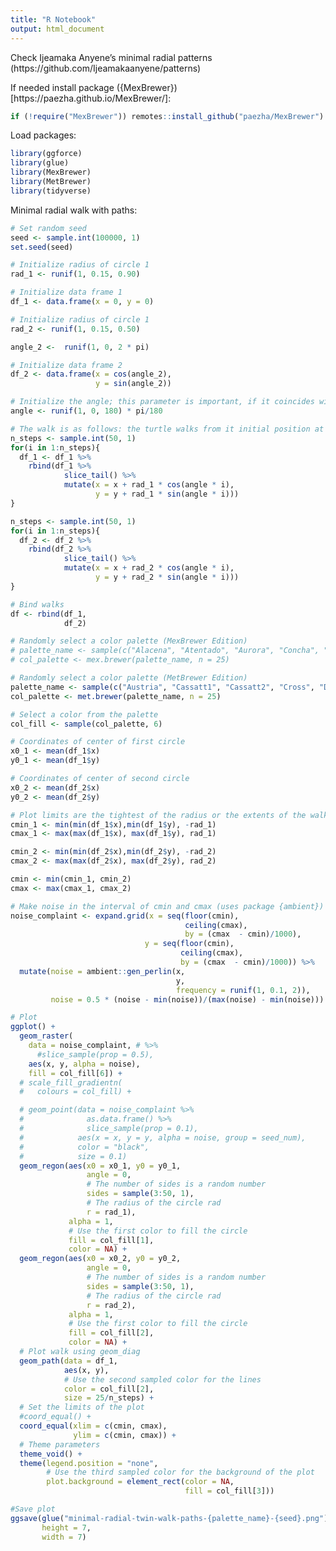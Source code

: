 ```yaml
---
title: "R Notebook"
output: html_document
---
```


Check Ijeamaka Anyene's minimal radial patterns (https://github.com/Ijeamakaanyene/patterns)

If needed install package ({MexBrewer})[https://paezha.github.io/MexBrewer/]:
```r
if (!require("MexBrewer")) remotes::install_github("paezha/MexBrewer") 
```

Load packages:
```r
library(ggforce)
library(glue)
library(MexBrewer)
library(MetBrewer)
library(tidyverse)
```

Minimal radial walk with paths:
```r
# Set random seed
seed <- sample.int(100000, 1)
set.seed(seed)

# Initialize radius of circle 1
rad_1 <- runif(1, 0.15, 0.90)

# Initialize data frame 1
df_1 <- data.frame(x = 0, y = 0)

# Initialize radius of circle 1
rad_2 <- runif(1, 0.15, 0.50)

angle_2 <-  runif(1, 0, 2 * pi)

# Initialize data frame 2
df_2 <- data.frame(x = cos(angle_2),
                   y = sin(angle_2))

# Initialize the angle; this parameter is important, if it coincides with some values it creates closed polygons
angle <- runif(1, 0, 180) * pi/180

# The walk is as follows: the turtle walks from it initial position at (0,0) a distance of rad with direction angle * i, and the from that point takes a new step _without returning to the initial position_
n_steps <- sample.int(50, 1)
for(i in 1:n_steps){
  df_1 <- df_1 %>%
    rbind(df_1 %>%
            slice_tail() %>%
            mutate(x = x + rad_1 * cos(angle * i),
                   y = y + rad_1 * sin(angle * i)))
}

n_steps <- sample.int(50, 1)
for(i in 1:n_steps){
  df_2 <- df_2 %>%
    rbind(df_2 %>%
            slice_tail() %>%
            mutate(x = x + rad_2 * cos(angle * i),
                   y = y + rad_2 * sin(angle * i)))
}

# Bind walks
df <- rbind(df_1,
            df_2)

# Randomly select a color palette (MexBrewer Edition)
# palette_name <- sample(c("Alacena", "Atentado", "Aurora", "Concha", "Frida", "Revolucion", "Ronda", "Tierra"), 1)
# col_palette <- mex.brewer(palette_name, n = 25)

# Randomly select a color palette (MetBrewer Edition)
palette_name <- sample(c("Austria", "Cassatt1", "Cassatt2", "Cross", "Degas", "Derain", "Egypt", "Gauguin", "Greek", "Hiroshige", "Hokusai1", "Hokusai2", "Hokusai3", "Homer1", "Homer2", "Ingres", "Isfahan1", "Isfahan2", "Juarez", "Klimt", "Lakota", "Manet", "Monet", "Moreau", "Morgenstern", "Nattier", "Navajo", "NewKingdom", "Nizami", "OKeeffe1", "OKeeffe2", "Peru1", "Peru2", "Pillement", "Pissaro", "Redon", "Renoir", "Robert", "Signac", "Stevens", "Tara", "Thomas", "Tiepolo", "Troy", "Tsimshian", "VanGogh1", "VanGogh2", 'VanGogh3', "Veronese", "Wissing"), 1)
col_palette <- met.brewer(palette_name, n = 25)

# Select a color from the palette
col_fill <- sample(col_palette, 6)

# Coordinates of center of first circle
x0_1 <- mean(df_1$x)
y0_1 <- mean(df_1$y) 

# Coordinates of center of second circle
x0_2 <- mean(df_2$x)
y0_2 <- mean(df_2$y) 

# Plot limits are the tightest of the radius or the extents of the walk
cmin_1 <- min(min(df_1$x),min(df_1$y), -rad_1)
cmax_1 <- max(max(df_1$x), max(df_1$y), rad_1)

cmin_2 <- min(min(df_2$x),min(df_2$y), -rad_2)
cmax_2 <- max(max(df_2$x), max(df_2$y), rad_2)

cmin <- min(cmin_1, cmin_2)
cmax <- max(cmax_1, cmax_2)

# Make noise in the interval of cmin and cmax (uses package {ambient})
noise_complaint <- expand.grid(x = seq(floor(cmin), 
                                       ceiling(cmax),
                                       by = (cmax  - cmin)/1000),
                              y = seq(floor(cmin), 
                                      ceiling(cmax), 
                                      by = (cmax  - cmin)/1000)) %>%
  mutate(noise = ambient::gen_perlin(x, 
                                     y,
                                     frequency = runif(1, 0.1, 2)),
         noise = 0.5 * (noise - min(noise))/(max(noise) - min(noise)))

# Plot
ggplot() +
  geom_raster(
    data = noise_complaint, # %>%
      #slice_sample(prop = 0.5), 
    aes(x, y, alpha = noise),
    fill = col_fill[6]) +
  # scale_fill_gradientn(
  #   colours = col_fill) +

  # geom_point(data = noise_complaint %>%
  #              as.data.frame() %>%
  #              slice_sample(prop = 0.1),
  #            aes(x = x, y = y, alpha = noise, group = seed_num),
  #            color = "black",
  #            size = 0.1)
  geom_regon(aes(x0 = x0_1, y0 = y0_1,
                 angle = 0,
                 # The number of sides is a random number
                 sides = sample(3:50, 1),
                 # The radius of the circle rad
                 r = rad_1),
             alpha = 1,
             # Use the first color to fill the circle
             fill = col_fill[1],
             color = NA) +
  geom_regon(aes(x0 = x0_2, y0 = y0_2,
                 angle = 0,
                 # The number of sides is a random number
                 sides = sample(3:50, 1),
                 # The radius of the circle rad
                 r = rad_2),
             alpha = 1,
             # Use the first color to fill the circle
             fill = col_fill[2],
             color = NA) +
  # Plot walk using geom_diag
  geom_path(data = df_1,
            aes(x, y),
            # Use the second sampled color for the lines
            color = col_fill[2],
            size = 25/n_steps) +
  # Set the limits of the plot
  #coord_equal() +
  coord_equal(xlim = c(cmin, cmax),
              ylim = c(cmin, cmax)) + 
  # Theme parameters
  theme_void() + 
  theme(legend.position = "none",
        # Use the third sampled color for the background of the plot
        plot.background = element_rect(color = NA,
                                       fill = col_fill[3]))

#Save plot
ggsave(glue("minimal-radial-twin-walk-paths-{palette_name}-{seed}.png"),
       height = 7,
       width = 7)
```
